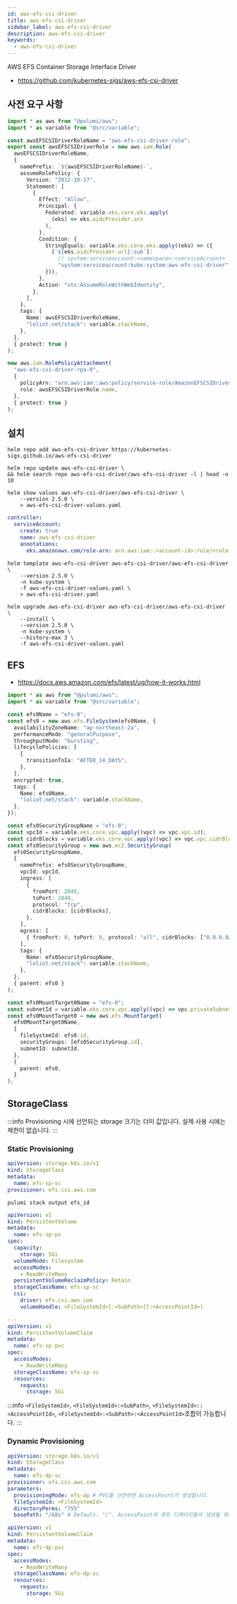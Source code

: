 ```yaml
---
id: aws-efs-csi-driver
title: aws-efs-csi-driver
sidebar_label: aws-efs-csi-driver
description: aws-efs-csi-driver
keywords:
  - aws-efs-csi-driver
---
```


AWS EFS Container Storage Interface Driver

- https://github.com/kubernetes-sigs/aws-efs-csi-driver

## 사전 요구 사항

```typescript
import * as aws from "@pulumi/aws";
import * as variable from "@src/variable";

const awsEFSCSIDriverRoleName = "aws-efs-csi-driver-role";
export const awsEFSCSIDriverRole = new aws.iam.Role(
  awsEFSCSIDriverRoleName,
  {
    namePrefix: `${awsEFSCSIDriverRoleName}-`,
    assumeRolePolicy: {
      Version: "2012-10-17",
      Statement: [
        {
          Effect: "Allow",
          Principal: {
            Federated: variable.eks.core.eks.apply(
              (eks) => eks.oidcProvider.arn
            ),
          },
          Condition: {
            StringEquals: variable.eks.core.eks.apply((eks) => ({
              [`${eks.oidcProvider.url}:sub`]:
                // system:serviceaccount:<namespace>:<serviceAccount>
                "system:serviceaccount:kube-system:aws-efs-csi-driver",
            })),
          },
          Action: "sts:AssumeRoleWithWebIdentity",
        },
      ],
    },
    tags: {
      Name: awsEFSCSIDriverRoleName,
      "loliot.net/stack": variable.stackName,
    },
  },
  { protect: true }
);

new aws.iam.RolePolicyAttachment(
  "aws-efs-csi-driver-rpa-0",
  {
    policyArn: "arn:aws:iam::aws:policy/service-role/AmazonEFSCSIDriverPolicy",
    role: awsEFSCSIDriverRole.name,
  },
  { protect: true }
);
```

## 설치

```shell
helm repo add aws-efs-csi-driver https://kubernetes-sigs.github.io/aws-efs-csi-driver
```

```shell
helm repo update aws-efs-csi-driver \
&& helm search repo aws-efs-csi-driver/aws-efs-csi-driver -l | head -n 10
```

```shell
helm show values aws-efs-csi-driver/aws-efs-csi-driver \
    --version 2.5.0 \
    > aws-efs-csi-driver-values.yaml
```

```yaml title="aws-efs-csi-driver-values.yaml"
controller:
  serviceAccount:
    create: true
    name: aws-efs-csi-driver
    annotations:
      eks.amazonaws.com/role-arn: arn:aws:iam::<account-id>:role/<role-name>
```

```shell
helm template aws-efs-csi-driver aws-efs-csi-driver/aws-efs-csi-driver \
    --version 2.5.0 \
    -n kube-system \
    -f aws-efs-csi-driver-values.yaml \
    > aws-efs-csi-driver.yaml
```

```shell
helm upgrade aws-efs-csi-driver aws-efs-csi-driver/aws-efs-csi-driver \
    --install \
    --version 2.5.0 \
    -n kube-system \
    --history-max 3 \
    -f aws-efs-csi-driver-values.yaml
```

## EFS

- https://docs.aws.amazon.com/efs/latest/ug/how-it-works.html

```typescript
import * as aws from "@pulumi/aws";
import * as variable from "@src/variable";

const efs0Name = "efs-0";
const efs0 = new aws.efs.FileSystem(efs0Name, {
  availabilityZoneName: "ap-northeast-2a",
  performanceMode: "generalPurpose",
  throughputMode: "bursting",
  lifecyclePolicies: [
    {
      transitionToIa: "AFTER_14_DAYS",
    },
  ],
  encrypted: true,
  tags: {
    Name: efs0Name,
    "loliot.net/stack": variable.stackName,
  },
});

const efs0SecurityGroupName = "efs-0";
const vpcId = variable.eks.core.vpc.apply((vpc) => vpc.vpc.id);
const cidrBlocks = variable.eks.core.vpc.apply((vpc) => vpc.vpc.cidrBlock);
const efs0SecurityGroup = new aws.ec2.SecurityGroup(
  efs0SecurityGroupName,
  {
    namePrefix: efs0SecurityGroupName,
    vpcId: vpcId,
    ingress: [
      {
        fromPort: 2049,
        toPort: 2049,
        protocol: "tcp",
        cidrBlocks: [cidrBlocks],
      },
    ],
    egress: [
      { fromPort: 0, toPort: 0, protocol: "all", cidrBlocks: ["0.0.0.0/0"] },
    ],
    tags: {
      Name: efs0SecurityGroupName,
      "loliot.net/stack": variable.stackName,
    },
  },
  { parent: efs0 }
);

const efs0MountTarget0Name = "efs-0";
const subnetId = variable.eks.core.vpc.apply((vpc) => vpc.privateSubnet1.id);
const efs0MountTarget0 = new aws.efs.MountTarget(
  efs0MountTarget0Name,
  {
    fileSystemId: efs0.id,
    securityGroups: [efs0SecurityGroup.id],
    subnetId: subnetId,
  },
  {
    parent: efs0,
  }
);
```

## StorageClass

:::info
Provisioning 시에 선언되는 storage 크기는 더미 값입니다. 실제 사용 시에는 제한이 없습니다.
:::

### Static Provisioning

```yaml title="storage/aws-efs-csi-driver/static/efs-sp-sc.yaml"
apiVersion: storage.k8s.io/v1
kind: StorageClass
metadata:
  name: efs-sp-sc
provisioner: efs.csi.aws.com
```

```shell
pulumi stack output efs_id
```

```yaml title="storage/aws-efs-csi-driver/static/efs-sp-pvc.yaml" {15}
apiVersion: v1
kind: PersistentVolume
metadata:
  name: efs-sp-pv
spec:
  capacity:
    storage: 5Gi
  volumeMode: Filesystem
  accessModes:
    - ReadWriteMany
  persistentVolumeReclaimPolicy: Retain
  storageClassName: efs-sp-sc
  csi:
    driver: efs.csi.aws.com
    volumeHandle: <FileSystemId>[:<SubPath>][:<AccessPointId>]

---
apiVersion: v1
kind: PersistentVolumeClaim
metadata:
  name: efs-sp-pvc
spec:
  accessModes:
    - ReadWriteMany
  storageClassName: efs-sp-sc
  resources:
    requests:
      storage: 5Gi
```

:::info
`<FileSystemId>`, `<FileSystemId>:<SubPath>`, `<FileSystemId>::<AccessPointId>`, `<FileSystemId>:<SubPath>:<AccessPointId>`조합이 가능합니다.
:::

### Dynamic Provisioning

```yaml title="storage/aws-efs-csi-driver/dynamic/efs-dp-sc.yaml" {8-10}
apiVersion: storage.k8s.io/v1
kind: StorageClass
metadata:
  name: efs-dp-sc
provisioner: efs.csi.aws.com
parameters:
  provisioningMode: efs-ap # PVC를 선언하면 AccessPoint가 생성됩니다.
  fileSystemId: <FileSystemId>
  directoryPerms: "755"
  basePath: "/k8s" # Default: "/". AccessPoint의 루트 디렉터리들이 생성될 위치 입니다.
```

```yaml title="storage/aws-efs-csi-driver/dynamic/efs-dp-pvc.yaml"
apiVersion: v1
kind: PersistentVolumeClaim
metadata:
  name: efs-dp-pvc
spec:
  accessModes:
    - ReadWriteMany
  storageClassName: efs-dp-sc
  resources:
    requests:
      storage: 5Gi
```
